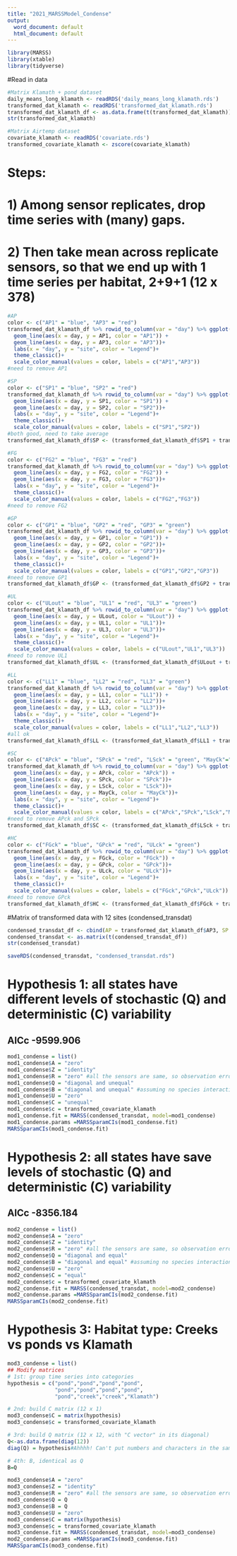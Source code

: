```yaml
---
title: "2021_MARSSModel_Condense"
output:
  word_document: default
  html_document: default
---
```


```r
library(MARSS)
library(xtable)
library(tidyverse)
```

#Read in data 
```r
#Matrix Klamath + pond dataset
daily_means_long_klamath <- readRDS('daily_means_long_klamath.rds')
transformed_dat_klamath <- readRDS('transformed_dat_klamath.rds')
transformed_dat_klamath_df <- as.data.frame(t(transformed_dat_klamath))
str(transformed_dat_klamath)

#Matrix Airtemp dataset
covariate_klamath <- readRDS('covariate.rds')
transformed_covariate_klamath <- zscore(covariate_klamath)
```
# Steps:
# 1) Among sensor replicates, drop time series with (many) gaps. 
# 2) Then take mean across replicate sensors, so that we end up with 1 time series per habitat, 2+9+1 (12 x 378)

```r
#AP
color <- c("AP1" = "blue", "AP3" = "red")
transformed_dat_klamath_df %>% rowid_to_column(var = "day") %>% ggplot()+
  geom_line(aes(x = day, y = AP1, color = "AP1")) +
  geom_line(aes(x = day, y = AP3, color = "AP3"))+
  labs(x = "day", y = "site", color = "Legend")+
  theme_classic()+
  scale_color_manual(values = color, labels = c("AP1","AP3"))
#need to remove AP1
```


```r
#SP
color <- c("SP1" = "blue", "SP2" = "red")
transformed_dat_klamath_df %>% rowid_to_column(var = "day") %>% ggplot()+
  geom_line(aes(x = day, y = SP1, color = "SP1")) +
  geom_line(aes(x = day, y = SP2, color = "SP2"))+
  labs(x = "day", y = "site", color = "Legend")+
  theme_classic()+
  scale_color_manual(values = color, labels = c("SP1","SP2"))
#both good, need to take average
transformed_dat_klamath_df$SP <- (transformed_dat_klamath_df$SP1 + transformed_dat_klamath_df$SP2)/2
```

```r
#FG
color <- c("FG2" = "blue", "FG3" = "red")
transformed_dat_klamath_df %>% rowid_to_column(var = "day") %>% ggplot()+
  geom_line(aes(x = day, y = FG2, color = "FG2")) +
  geom_line(aes(x = day, y = FG3, color = "FG3"))+
  labs(x = "day", y = "site", color = "Legend")+
  theme_classic()+
  scale_color_manual(values = color, labels = c("FG2","FG3"))
#need to remove FG2
```

```r
#GP
color <- c("GP1" = "blue", "GP2" = "red", "GP3" = "green")
transformed_dat_klamath_df %>% rowid_to_column(var = "day") %>% ggplot()+
  geom_line(aes(x = day, y = GP1, color = "GP1")) +
  geom_line(aes(x = day, y = GP2, color = "GP2"))+
  geom_line(aes(x = day, y = GP3, color = "GP3"))+
  labs(x = "day", y = "site", color = "Legend")+
  theme_classic()+
  scale_color_manual(values = color, labels = c("GP1","GP2","GP3"))
#need to remove GP1
transformed_dat_klamath_df$GP <- (transformed_dat_klamath_df$GP2 + transformed_dat_klamath_df$GP3)/2

```

```r
#UL
color <- c("ULout" = "blue", "UL1" = "red", "UL3" = "green")
transformed_dat_klamath_df %>% rowid_to_column(var = "day") %>% ggplot()+
  geom_line(aes(x = day, y = ULout, color = "ULout")) +
  geom_line(aes(x = day, y = UL1, color = "UL1"))+
  geom_line(aes(x = day, y = UL3, color = "UL3"))+
  labs(x = "day", y = "site", color = "Legend")+
  theme_classic()+
  scale_color_manual(values = color, labels = c("ULout","UL1","UL3"))
#need to remove UL1
transformed_dat_klamath_df$UL <- (transformed_dat_klamath_df$ULout + transformed_dat_klamath_df$UL3)/2

```

```r
#LL
color <- c("LL1" = "blue", "LL2" = "red", "LL3" = "green")
transformed_dat_klamath_df %>% rowid_to_column(var = "day") %>% ggplot()+
  geom_line(aes(x = day, y = LL1, color = "LL1")) +
  geom_line(aes(x = day, y = LL2, color = "LL2"))+
  geom_line(aes(x = day, y = LL3, color = "LL3"))+
  labs(x = "day", y = "site", color = "Legend")+
  theme_classic()+
  scale_color_manual(values = color, labels = c("LL1","LL2","LL3"))
#all ok
transformed_dat_klamath_df$LL <- (transformed_dat_klamath_df$LL1 + transformed_dat_klamath_df$LL2 + transformed_dat_klamath_df$LL3)/3
```

```r
#SC
color <- c("APck" = "blue", "SPck" = "red", "LSck" = "green", "MayCk"="orange")
transformed_dat_klamath_df %>% rowid_to_column(var = "day") %>% ggplot()+
  geom_line(aes(x = day, y = APck, color = "APck")) +
  geom_line(aes(x = day, y = SPck, color = "SPck"))+
  geom_line(aes(x = day, y = LSck, color = "LSck"))+
  geom_line(aes(x = day, y = MayCk, color = "MayCk"))+
  labs(x = "day", y = "site", color = "Legend")+
  theme_classic()+
  scale_color_manual(values = color, labels = c("APck","SPck","LSck","MayCk"))
#need to remove APck and SPck
transformed_dat_klamath_df$SC <- (transformed_dat_klamath_df$LSck + transformed_dat_klamath_df$MayCk)/2
```

```r
#HC
color <- c("FGck" = "blue", "GPck" = "red", "ULck" = "green")
transformed_dat_klamath_df %>% rowid_to_column(var = "day") %>% ggplot()+
  geom_line(aes(x = day, y = FGck, color = "FGck")) +
  geom_line(aes(x = day, y = GPck, color = "GPck"))+
  geom_line(aes(x = day, y = ULck, color = "ULck"))+
  labs(x = "day", y = "site", color = "Legend")+
  theme_classic()+
  scale_color_manual(values = color, labels = c("FGck","GPck","ULck"))
#need to remove GPck
transformed_dat_klamath_df$HC <- (transformed_dat_klamath_df$FGck + transformed_dat_klamath_df$ULck)/2
```
#Matrix of transformed data with 12 sites (condensed_transdat)
```r
condensed_transdat_df <- cbind(AP = transformed_dat_klamath_df$AP3, SP = transformed_dat_klamath_df$SP, Durazo = transformed_dat_klamath_df$Durazo, LS = transformed_dat_klamath_df$LS, May = transformed_dat_klamath_df$May, FG = transformed_dat_klamath_df$FG3, GP = transformed_dat_klamath_df$GP, UL = transformed_dat_klamath_df$UL, LL = transformed_dat_klamath_df$LL, SC = transformed_dat_klamath_df$SC, HC = transformed_dat_klamath_df$HC, KSV = transformed_dat_klamath_df$KSV)
condensed_transdat <- as.matrix(t(condensed_transdat_df))
str(condensed_transdat)

saveRDS(condensed_transdat, "condensed_transdat.rds")
```


# Hypothesis 1: all states have different levels of stochastic (Q) and deterministic (C) variability 
## AICc -9599.906
```r
mod1_condense = list()
mod1_condense$A = "zero" 
mod1_condense$Z = "identity"
mod1_condense$R = "zero" #all the sensors are same, so observation error should be same
mod1_condense$Q = "diagonal and unequal" 
mod1_condense$B = "diagonal and unequal" #assuming no species interactions
mod1_condense$U = "zero"  
mod1_condense$C = "unequal" 
mod1_condense$c = transformed_covariate_klamath
mod1_condense.fit = MARSS(condensed_transdat, model=mod1_condense)
mod1_condense.params =MARSSparamCIs(mod1_condense.fit)
MARSSparamCIs(mod1_condense.fit)
```

# Hypothesis 2: all states have save levels of stochastic (Q) and deterministic (C) variability
## AICc -8356.184  
```r
mod2_condense = list()
mod2_condense$A = "zero" 
mod2_condense$Z = "identity"
mod2_condense$R = "zero" #all the sensors are same, so observation error should be same
mod2_condense$Q = "diagonal and equal" 
mod2_condense$B = "diagonal and equal" #assuming no species interactions
mod2_condense$U = "zero"  
mod2_condense$C = "equal" 
mod2_condense$c = transformed_covariate_klamath
mod2_condense.fit = MARSS(condensed_transdat, model=mod2_condense)
mod2_condense.params =MARSSparamCIs(mod2_condense.fit)
MARSSparamCIs(mod2_condense.fit)
```


# Hypothesis 3: Habitat type: Creeks vs ponds vs Klamath

```r
mod3_condense = list()
## Modify matrices
# 1st: group time series into categories
hypothesis = c("pond","pond","pond","pond",
               "pond","pond","pond","pond",
               "pond","creek","creek","Klamath")

# 2nd: build C matrix (12 x 1)
mod3_condense$C = matrix(hypothesis)
mod3_condense$c = transformed_covariate_klamath

# 3rd: build Q matrix (12 x 12, with "C vector" in its diagonal)
Q<-as.data.frame(diag(12))
diag(Q) = hypothesis#Ahhhh! Can't put numbers and characters in the same matrix! Tried as a data frame but MARSS got mad. 

# 4th: B, identical as Q
B=Q

mod3_condense$A = "zero" 
mod3_condense$Z = "identity"
mod3_condense$R = "zero" #all the sensors are same, so observation error should be same
mod3_condense$Q = Q 
mod3_condense$B = Q
mod3_condense$U = "zero"  
mod3_condense$C = matrix(hypothesis) 
mod3_condense$c = transformed_covariate_klamath
mod3_condense.fit = MARSS(condensed_transdat, model=mod3_condense)
mod2_condense.params =MARSSparamCIs(mod3_condense.fit)
MARSSparamCIs(mod3_condense.fit)

```

